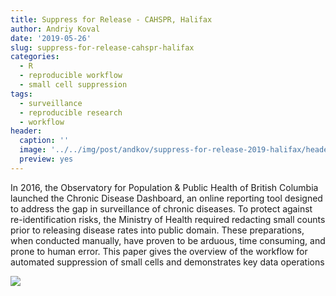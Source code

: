```yaml
---
title: Suppress for Release - CAHSPR, Halifax
author: Andriy Koval
date: '2019-05-26'
slug: suppress-for-release-cahspr-halifax
categories:
  - R
  - reproducible workflow
  - small cell suppression
tags:
  - surveillance
  - reproducible research
  - workflow
header:
  caption: ''
  image: '../../img/post/andkov/suppress-for-release-2019-halifax/header.svg'
  preview: yes
---
```


In 2016, the Observatory for Population & Public Health of British Columbia launched the Chronic Disease Dashboard, an online reporting tool designed to address the gap in surveillance of chronic diseases. To protect against re-identification risks, the Ministry of Health required redacting small counts prior to releasing disease rates into public domain. These preparations, when conducted manually, have proven to be arduous, time consuming, and prone to human error. This paper gives the overview of the workflow for automated suppression of small cells and demonstrates key data operations


![](../../img/post/andkov/suppress-for-release-2019-halifax/poster.jpg)